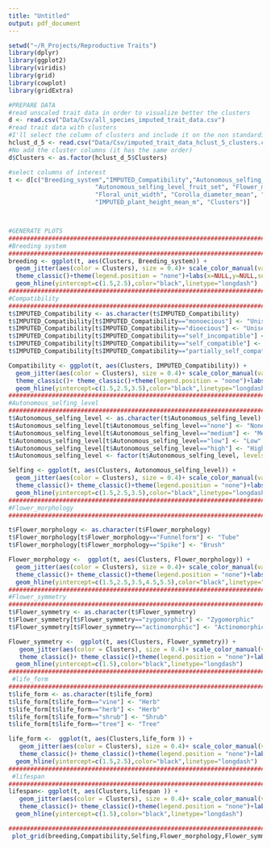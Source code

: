 ```yaml
---
title: "Untitled"
output: pdf_document
---
```



```r
setwd("~/R_Projects/Reproductive Traits")
library(dplyr)
library(ggplot2)
library(viridis)
library(grid)
library(cowplot)
library(gridExtra)

#PREPARE DATA
#read unscaled trait data in order to visualize better the clusters
d <- read.csv("Data/Csv/all_species_imputed_trait_data.csv")
#read trait data with clusters
#I'll select the column of clusters and include it on the non standardize trait data
hclust_d_5 <- read.csv("Data/Csv/imputed_trait_data_hclust_5_clusters.csv") #5 clusters
#No add the cluster columns (it has the same order)
d$Clusters <- as.factor(hclust_d_5$Clusters)

#select columns of interest
t <- d[c("Breeding_system","IMPUTED_Compatibility","Autonomous_selfing_level",
                        "Autonomous_selfing_level_fruit_set", "Flower_morphology", "Flower_symmetry", "Flowers_per_plant", "Flowers_per_inflorescence",
                        "Floral_unit_width", "Corolla_diameter_mean", "Corolla_length_mean", "STYLE_IMPUTED", "OVULES_IMPUTED", "life_form", "lifespan",
                        "IMPUTED_plant_height_mean_m", "Clusters")]



#GENERATE PLOTS
########################################################################################################################################
#Breeding system
########################################################################################################################################
breeding <- ggplot(t, aes(Clusters, Breeding_system)) +
  geom_jitter(aes(color = Clusters), size = 0.4)+ scale_color_manual(values =  c("#00AFBB", "#E69F00", "#FC4E07","#000000", "#009E73"))+
  theme_classic()+theme(legend.position = "none")+labs(x=NULL,y=NULL,subtitle = "Breeding system")+
  geom_hline(yintercept=c(1.5,2.5),color="black",linetype="longdash")
########################################################################################################################################
#Compatibility
########################################################################################################################################
t$IMPUTED_Compatibility <- as.character(t$IMPUTED_Compatibility)
t$IMPUTED_Compatibility[t$IMPUTED_Compatibility=="monoecious"] <- "Unisexual flowers"
t$IMPUTED_Compatibility[t$IMPUTED_Compatibility=="dioecious"] <- "Unisexual flowers"
t$IMPUTED_Compatibility[t$IMPUTED_Compatibility=="self_incompatible"] <- "Self incompatible"
t$IMPUTED_Compatibility[t$IMPUTED_Compatibility=="self_compatible"] <- "Self compatible"
t$IMPUTED_Compatibility[t$IMPUTED_Compatibility=="partially_self_compatible"] <- "Partially self compatible"

Compatibility <- ggplot(t, aes(Clusters, IMPUTED_Compatibility)) +
  geom_jitter(aes(color = Clusters), size = 0.4)+ scale_color_manual(values =  c("#00AFBB", "#E69F00", "#FC4E07","#000000", "#009E73"))+
  theme_classic()+ theme_classic()+theme(legend.position = "none")+labs(x=NULL,y=NULL,subtitle = "Compatibility system")+
  geom_hline(yintercept=c(1.5,2.5,3.5),color="black",linetype="longdash")
########################################################################################################################################
#Autonomous_selfing_level
########################################################################################################################################
t$Autonomous_selfing_level <- as.character(t$Autonomous_selfing_level)
t$Autonomous_selfing_level[t$Autonomous_selfing_level=="none"] <- "None"
t$Autonomous_selfing_level[t$Autonomous_selfing_level=="medium"] <- "Medium"
t$Autonomous_selfing_level[t$Autonomous_selfing_level=="low"] <- "Low"
t$Autonomous_selfing_level[t$Autonomous_selfing_level=="high"] <- "High"
t$Autonomous_selfing_level <- factor(t$Autonomous_selfing_level, levels = c("None", "Low", "Medium", "High"))

Selfing <- ggplot(t, aes(Clusters, Autonomous_selfing_level)) +
  geom_jitter(aes(color = Clusters), size = 0.4)+ scale_color_manual(values =  c("#00AFBB", "#E69F00", "#FC4E07","#000000", "#009E73"))+
  theme_classic()+ theme_classic()+theme(legend.position = "none")+labs(x=NULL,y=NULL,subtitle = "Selfing level")+
  geom_hline(yintercept=c(1.5,2.5,3.5),color="black",linetype="longdash")
#######################################################################################################################################
#Flower_morphology
#######################################################################################################################################

t$Flower_morphology <- as.character(t$Flower_morphology)
t$Flower_morphology[t$Flower_morphology=="Funnelform"] <- "Tube"
t$Flower_morphology[t$Flower_morphology=="Spike"] <- "Brush"

Flower_morphology <-  ggplot(t, aes(Clusters, Flower_morphology)) +
  geom_jitter(aes(color = Clusters), size = 0.4)+ scale_color_manual(values =  c("#00AFBB", "#E69F00", "#FC4E07","#000000", "#009E73"))+
  theme_classic()+ theme_classic()+theme(legend.position = "none")+labs(x=NULL,y=NULL,subtitle = "Flower shape")+
  geom_hline(yintercept=c(1.5,2.5,3.5,4.5,5.5),color="black",linetype="longdash")
#######################################################################################################################################
#Flower_symmetry
#######################################################################################################################################
t$Flower_symmetry <- as.character(t$Flower_symmetry)
t$Flower_symmetry[t$Flower_symmetry=="zygomorphic"] <- "Zygomorphic"
t$Flower_symmetry[t$Flower_symmetry=="actinomorphic"] <- "Actinomorphic"

Flower_symmetry <-  ggplot(t, aes(Clusters, Flower_symmetry)) +
   geom_jitter(aes(color = Clusters), size = 0.4)+ scale_color_manual(values =  c("#00AFBB", "#E69F00", "#FC4E07","#000000", "#009E73"))+
   theme_classic()+ theme_classic()+theme(legend.position = "none")+labs(x=NULL,y=NULL,subtitle = "Flower symmetry")+
  geom_hline(yintercept=c(1.5),color="black",linetype="longdash")
#######################################################################################################################################
 #life_form
#######################################################################################################################################
t$life_form <- as.character(t$life_form)
t$life_form[t$life_form=="vine"] <- "Herb"
t$life_form[t$life_form=="herb"] <- "Herb"
t$life_form[t$life_form=="shrub"] <- "Shrub"
t$life_form[t$life_form=="tree"] <- "Tree"

life_form <-  ggplot(t, aes(Clusters,life_form )) +
   geom_jitter(aes(color = Clusters), size = 0.4)+ scale_color_manual(values =  c("#00AFBB", "#E69F00", "#FC4E07","#000000", "#009E73"))+
   theme_classic()+ theme_classic()+theme(legend.position = "none")+labs(x=NULL,y=NULL,subtitle = "Life form")+
  geom_hline(yintercept=c(1.5,2.5),color="black",linetype="longdash")
#######################################################################################################################################
 #lifespan
#######################################################################################################################################
lifespan<- ggplot(t, aes(Clusters,lifespan )) +
   geom_jitter(aes(color = Clusters), size = 0.4)+ scale_color_manual(values =  c("#00AFBB", "#E69F00", "#FC4E07","#000000", "#009E73"))+
   theme_classic()+ theme_classic()+theme(legend.position = "none")+labs(x="Plant Functional groups",y=NULL,subtitle = "Life span")+
  geom_hline(yintercept=c(1.5),color="black",linetype="longdash")

#######################################################################################################################################
 plot_grid(breeding,Compatibility,Selfing,Flower_morphology,Flower_symmetry,life_form,lifespan, nrow = 7,align = 'v')

```

